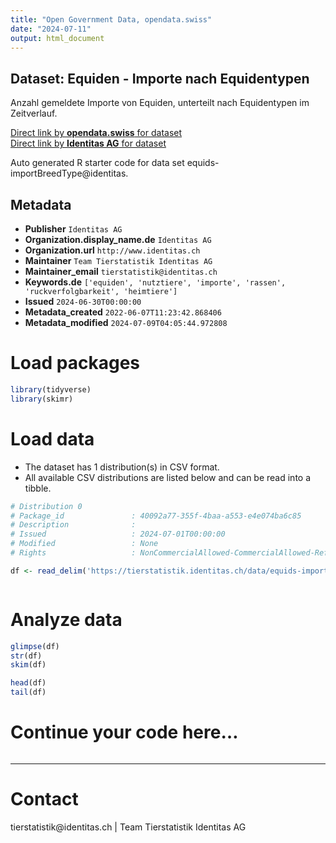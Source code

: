 ```yaml
---
title: "Open Government Data, opendata.swiss"
date: "2024-07-11"
output: html_document
---
```


## Dataset: Equiden - Importe nach Equidentypen

Anzahl gemeldete Importe von Equiden, unterteilt nach Equidentypen im Zeitverlauf. 

[Direct link by **opendata.swiss** for dataset](https://opendata.swiss/de/dataset/equiden-importe-nach-equidentypen)<br>
[Direct link by **Identitas AG** for dataset](https://tierstatistik.identitas.ch/)

Auto generated R starter code for data set equids-importBreedType@identitas.

## Metadata

- **Publisher** `Identitas AG`
- **Organization.display_name.de** `Identitas AG`
- **Organization.url** `http://www.identitas.ch`
- **Maintainer** `Team Tierstatistik Identitas AG`
- **Maintainer_email** `tierstatistik@identitas.ch`
- **Keywords.de** `['equiden', 'nutztiere', 'importe', 'rassen', 'ruckverfolgbarkeit', 'heimtiere']`
- **Issued** `2024-06-30T00:00:00`
- **Metadata_created** `2022-06-07T11:23:42.868406`
- **Metadata_modified** `2024-07-09T04:05:44.972808`


# Load packages

```r

library(tidyverse)
library(skimr)

```

# Load data

-   The dataset has 1 distribution(s) in CSV format.
-   All available CSV distributions are listed below and can be read into a tibble.

```r

# Distribution 0
# Package_id               : 40092a77-355f-4baa-a553-e4e074ba6c85
# Description              : 
# Issued                   : 2024-07-01T00:00:00
# Modified                 : None
# Rights                   : NonCommercialAllowed-CommercialAllowed-ReferenceRequired

df <- read_delim('https://tierstatistik.identitas.ch/data/equids-importBreedType.csv')



```

# Analyze data

```r

glimpse(df)
str(df)
skim(df)

head(df)
tail(df)

```

# Continue your code here...

```r

```

------------------------------------------------------------------------

# Contact

tierstatistik@identitas.ch | Team Tierstatistik Identitas AG

